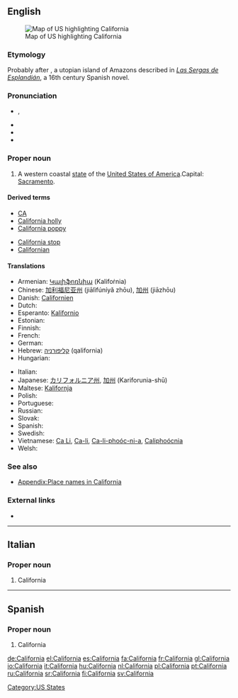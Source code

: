 {{also|Califórnia}}
==English==
[[Image:Map of USA highlighting California.png|thumb|right|Map of US highlighting California]]

===Etymology===
Probably after {{term|California|lang=es}}, a utopian island of Amazons described in ''[[w:Las Sergas de Esplandián|Las Sergas de Esplandián]]'', a 16th century Spanish novel.

===Pronunciation===
* {{a|US}} {{IPA|/ˌkæl.ɪ.ˈfɔɹ.njə/|/ˌkæl.ɪ.ˈfɔɹ.ni.ə/}}, {{SAMPA|/%k{lI"fOrnj@/|/%k{lI"fOrni@/}}
* {{audio|en-us-California.ogg|Audio (US)}}
* {{rhymes|ɔː(r)niə}}
* {{hyphenation|Cal|i|for|nia}}

===Proper noun===
{{en-proper noun}}

# A western coastal [[state]] of the [[United States of America]].Capital: [[Sacramento]].

====Derived terms====
{{top2}}
* [[CA]]
* [[California holly]]
* [[California poppy]]
{{mid2}}
* [[California stop]]
* [[Californian]]
{{bottom}}

====Translations====
{{trans-top|state of the United States of America}}
* Armenian: [[Կալիֆոռնիա]] (Kalifoṙnia)
* Chinese: [[加利福尼亚州]] (jiālìfúníyǎ zhōu), [[加州]] (jiāzhōu)
* Danish: [[Californien]]
* Dutch: {{t+|nl|Californië}}
* Esperanto: [[Kalifornio]]
* Estonian: {{t-|et|California}}
* Finnish: {{t+|fi|Kalifornia}}
* French: {{t+|fr|Californie|f}}
* German: {{t+|de|Kalifornien|n}}
* Hebrew: [[קליפורניה]] (qalifornia) {{f}}
* Hungarian: {{t+|hu|Kalifornia}}
{{trans-mid}}
* Italian: {{t+|it|California|f}}
* Japanese: [[カリフォルニア州]], [[加州]] (Kariforunia-shū)
* Maltese: [[Kalifornja]]
* Polish: {{t+|pl|Kalifornia|f}}
* Portuguese: {{t+|pt|Califórnia|f}}
* Russian: {{t-|ru|Калифорния|f|tr=Kalifórnija|sc=Cyrl}}
* Slovak: {{t-|sk|Kalifornia|f}}
* Spanish: {{t+|es|California|f}}
* Swedish: {{t+|sv|Kalifornien}}
* Vietnamese: [[Ca Li]], [[Ca-li]], [[Ca-li-phoóc-ni-a]], [[Caliphoócnia]]
* Welsh: {{t-|cy|Califfornia|xs=Welsh}}
{{trans-bottom}}

===See also===
* [[Appendix:Place names in California]]

===External links===
* {{pedialite}}

[[Category:US States]]

----

==Italian==

===Proper noun===
{{infl|it|proper noun|g=f}}

# California

----

==Spanish==

===Proper noun===
{{infl|es|proper noun|g=f}}

# California

[[de:California]]
[[el:California]]
[[es:California]]
[[fa:California]]
[[fr:California]]
[[gl:California]]
[[io:California]]
[[it:California]]
[[hu:California]]
[[nl:California]]
[[pl:California]]
[[pt:California]]
[[ru:California]]
[[sr:California]]
[[fi:California]]
[[sv:California]]